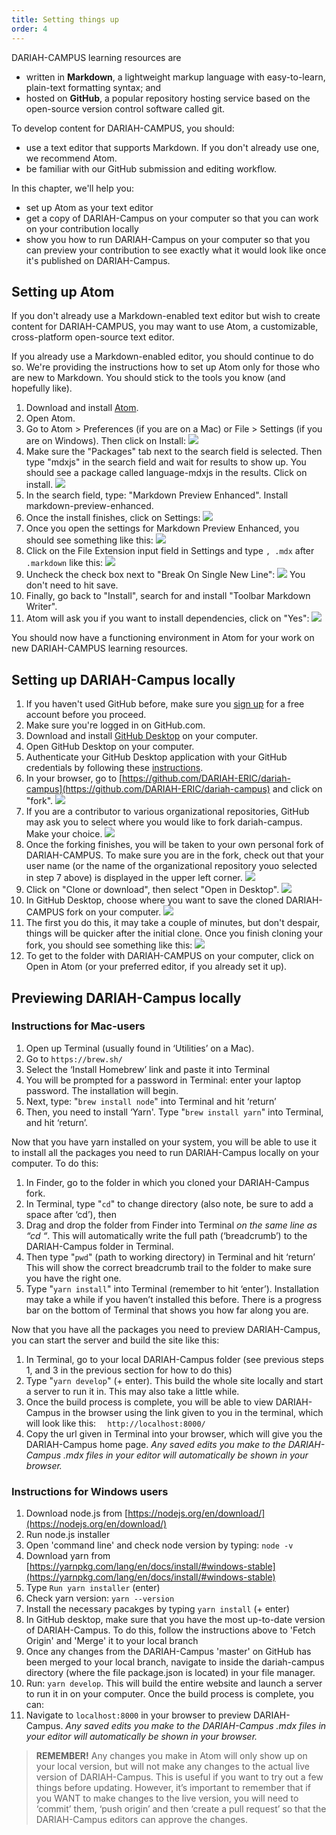 ```yaml
---
title: Setting things up
order: 4
---
```


DARIAH-CAMPUS learning resources are

- written in **Markdown**, a lightweight markup language with easy-to-learn,
  plain-text formatting syntax; and
- hosted on **GitHub**, a popular repository hosting service based on the
  open-source version control software called git.

To develop content for DARIAH-CAMPUS, you should:

- use a text editor that supports Markdown. If you don't already use one, we
  recommend Atom.
- be familiar with our GitHub submission and editing workflow.

In this chapter, we'll help you:

- set up Atom as your text editor
- get a copy of DARIAH-Campus on your computer so that you can work on your
  contribution locally
- show you how to run DARIAH-Campus on your computer so that you can preview
  your contribution to see exactly what it would look like once it's published
  on DARIAH-Campus.

## Setting up Atom

If you don't already use a Markdown-enabled text editor but wish to create
content for DARIAH-CAMPUS, you may want to use Atom, a customizable,
cross-platform open-source text editor.

If you already use a Markdown-enabled editor, you should continue to do so.
We're providing the instructions how to set up Atom only for those who are new
to Markdown. You should stick to the tools you know (and hopefully like).

1. Download and install [Atom](https://atom.io).
2. Open Atom.
3. Go to Atom > Preferences (if you are on a Mac) or File > Settings (if you are
   on Windows). Then click on Install:
   ![](/assets/images/documentation/atom_settings.png)
4. Make sure the "Packages" tab next to the search field is selected. Then type
   "mdxjs" in the search field and wait for results to show up. You should see a
   package called language-mdxjs in the results. Click on install.
   ![](/assets/images/documentation/atom_install_mdxjs.png)
5. In the search field, type: "Markdown Preview Enhanced". Install
   markdown-preview-enhanced.
6. Once the install finishes, click on Settings:
   ![](/assets/images/documentation/atom_markdown_preview_settings.png)
7. Once you open the settings for Markdown Preview Enhanced, you should see
   something like this:
   ![](/assets/images/documentation/atom_markdown_preview_settings2.png)
8. Click on the File Extension input field in Settings and type `, .mdx` after
   `.markdown` like this:
   ![](/assets/images/documentation/atom_markdown_preview_settings3.png)
9. Uncheck the check box next to "Break On Single New Line":
   ![](/assets/images/documentation/atom_markdown_preview_settings4.png) You
   don't need to hit save.
10. Finally, go back to "Install", search for and install "Toolbar Markdown
    Writer".
11. Atom will ask you if you want to install dependencies, click on "Yes":
    ![](/assets/images/documentation/atom_markdown_toolbar_and_dependencies.png)

You should now have a functioning environment in Atom for your work on new
DARIAH-CAMPUS learning resources.

## Setting up DARIAH-Campus locally

1. If you haven't used GitHub before, make sure you
   [sign up](https://github.com/join) for a free account before you proceed.
2. Make sure you're logged in on GitHub.com.
3. Download and install [GitHub Desktop](https://desktop.github.com) on your
   computer.
4. Open GitHub Desktop on your computer.
5. Authenticate your GitHub Desktop application with your GitHub credentials by
   following these
   [instructions](https://help.github.com/en/desktop/getting-started-with-github-desktop/authenticating-to-github).
6. In your browser, go to
   [https://github.com/DARIAH-ERIC/dariah-campus](https://github.com/DARIAH-ERIC/dariah-campus)
   and click on "fork". ![](/assets/images/documentation/github_fork.png)
7. If you are a contributor to various organizational repositories, GitHub may
   ask you to select where you would like to fork dariah-campus. Make your
   choice. ![](/assets/images/documentation/github_fork_to_which_repo.png)
8. Once the forking finishes, you will be taken to your own personal fork of
   DARIAH-CAMPUS. To make sure you are in the fork, check out that your user
   name (or the name of the organizational repository youo selected in step 7
   above) is displayed in the upper left corner.
   ![](/assets/images/documentation/github_fork_check_your_name.png)
9. Click on "Clone or download", then select "Open in Desktop".
   ![](/assets/images/documentation/github_clone_and_open_in_desktop.png)
10. In GitHub Desktop, choose where you want to save the cloned DARIAH-CAMPUS
    fork on your computer.
    ![](/assets/images/documentation/github_desktop_saving_a_fork.png)
11. The first you do this, it may take a couple of minutes, but don't despair,
    things will be quicker after the initial clone. Once you finish cloning your
    fork, you should see something like this:
    ![](/assets/images/documentation/github_desktop_result_of_cloned_fork.png)
12. To get to the folder with DARIAH-CAMPUS on your computer, click on Open in
    Atom (or your preferred editor, if you already set it up).

## Previewing DARIAH-Campus locally

### Instructions for Mac-users

1. Open up Terminal (usually found in ‘Utilities’ on a Mac).
2. Go to `https://brew.sh/`
3. Select the ‘Install Homebrew’ link and paste it into Terminal
4. You will be prompted for a password in Terminal: enter your laptop password.
   The installation will begin.
5. Next, type: "`brew install node`" into Terminal and hit ‘return’
6. Then, you need to install ‘Yarn'. Type "`brew install yarn`" into Terminal,
   and hit ‘return’.

Now that you have yarn installed on your system, you will be able to use it to
install all the packages you need to run DARIAH-Campus locally on your computer.
To do this:

1. In Finder, go to the folder in which you cloned your DARIAH-Campus fork.
2. In Terminal, type "`cd`" to change directory (also note, be sure to add a
   space after ‘cd’), then
3. Drag and drop the folder from Finder into Terminal _on the same line as “cd
   “_. This will automatically write the full path (‘breadcrumb’) to the
   DARIAH-Campus folder in Terminal.
4. Then type "`pwd`" (path to working directory) in Terminal and hit ‘return’
   This will show the correct breadcrumb trail to the folder to make sure you
   have the right one.
5. Type "`yarn install`" into Terminal (remember to hit ‘enter’). Installation
   may take a while if you haven’t installed this before. There is a progress
   bar on the bottom of Terminal that shows you how far along you are.

Now that you have all the packages you need to preview DARIAH-Campus, you can
start the server and build the site like this:

1. In Terminal, go to your local DARIAH-Campus folder (see previous steps 1, and
   3 in the previous section for how to do this)
2. Type "`yarn develop`" (+ enter). This build the whole site locally and start
   a server to run it in. This may also take a little while.
3. Once the build process is complete, you will be able to view DARIAH-Campus in
   the browser using the link given to you in the terminal, which will look like
   this: ⠀ `http://localhost:8000/`
4. Copy the url given in Terminal into your browser, which will give you the
   DARIAH-Campus home page. _Any saved edits you make to the DARIAH-Campus .mdx
   files in your editor will automatically be shown in your browser._

### Instructions for Windows users

1. Download node.js from
   [https://nodejs.org/en/download/](https://nodejs.org/en/download/)
2. Run node.js installer
3. Open 'command line' and check node version by typing: `node -v`
4. Download yarn from
   [https://yarnpkg.com/lang/en/docs/install/#windows-stable](https://yarnpkg.com/lang/en/docs/install/#windows-stable)
5. Type `Run yarn installer` (enter)
6. Check yarn version: `yarn --version`
7. Install the necessary pacakges by typing `yarn install` (+ enter)
8. In GitHub desktop, make sure that you have the most up-to-date version of
   DARIAH-Campus. To do this, follow the instructions above to 'Fetch Origin'
   and 'Merge' it to your local branch
9. Once any changes from the DARIAH-Campus 'master' on GitHub has been merged to
   your local branch, navigate to inside the dariah-campus directory (where the
   file package.json is located) in your file manager.
10. Run: `yarn develop`. This will build the entire website and launch a server
    to run it in on your computer. Once the build process is complete, you can:
11. Navigate to `localhost:8000` in your browser to preview DARIAH-Campus. _Any
    saved edits you make to the DARIAH-Campus .mdx files in your editor will
    automatically be shown in your browser._

> **REMEMBER!** Any changes you make in Atom will only show up on your local
> version, but will not make any changes to the actual live version of
> DARIAH-Campus. This is useful if you want to try out a few things before
> updating. However, it’s important to remember that if you WANT to make changes
> to the live version, you will need to ‘commit’ them, ‘push origin’ and then
> ‘create a pull request’ so that the DARIAH-Campus editors can approve the
> changes.
